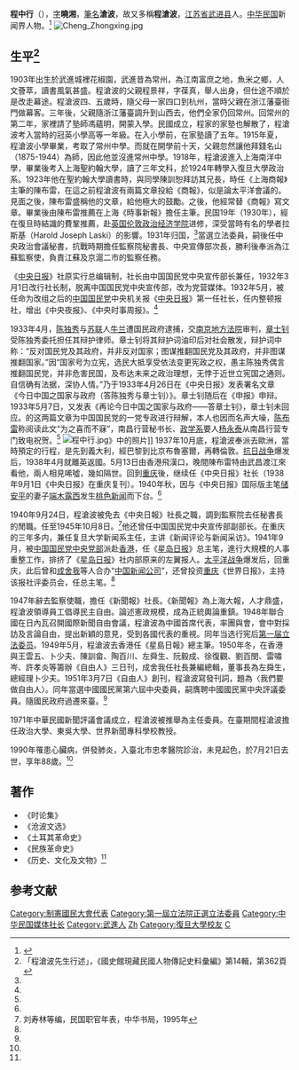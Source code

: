 {{Infobox Officeholder
|姓名=程中行
|圖像=File:程滄波.jpg
|圖像大小=200px
|圖像說明=  
|rank= 
| 字 = 曉湘
| 號 = 
| 別名 = 滄波
| birth_name = 
| birth_date = 光緒二十九年癸卯二月八日（1903年3月6日）
| 出生地點= {{QING}}江蘇省武進縣
| 逝世日期= {{death date and age|1990|7|21|1903|3|6}}
| 逝世地點= {{ROC}}臺灣省臺北市
| resting_place =  
| 政黨 = 
| 其他政黨 = 
| 身高 = 
| 配偶 = 錢雲蕖
| 伴侶 = 楊佩貞
| 兒女 = 程逢源、程自華、程昆華
| 父母 = 
| 親屬 = 
| 居住地 = 
| 學歷 = 
| 母校 = 
| 職業 = 
| 著作 = 
| 國籍=
| awards=
}}
'''程中行'''（{{bd|1903年|3月6日|1990年|7月21日|catIdx=C程}}），[[表字|字]]'''曉湘'''，[[筆名|筆名]]'''滄波'''，故又多稱'''程滄波'''，[[江苏省|江苏省]][[武进县|武进县]]人。[[中华民国|中华民国]]新闻界人物。<ref name=zgqw>{{Cite web |url=http://www.chinaqw.com/news/200706/29/77844.shtml |title=程沧波、端木露西与“妇女回家”，中国侨网，2007-06-29 |accessdate=2013-06-11 |archive-date=2013-08-22 |archive-url=https://web.archive.org/web/20130822064343/http://www.chinaqw.com/news/200706/29/77844.shtml |dead-url=no }}</ref>
[[File:Cheng_Zhongxing.jpg|thumb]]

==生平<ref>「程滄波先生行述」，《國史館現藏民國人物傳記史料彙編》第14輯，第362頁</ref>==
1903年出生於武進城裡花椒園，武進昔為常州，為江南富庶之地，魚米之鄉，人文薈萃，讀書風氣甚盛。程滄波的父親程景祥，字葆真，舉人出身，但仕途不順於是改走幕途。程滄波四、五歲時，隨父母一家四口到杭州，當時父親在浙江藩臺衙門做幕客。三年後，父親隨浙江藩臺調升到山西去，他們全家仍回常州。回常州的第二年，家裡請了塾師馮蘊明，開蒙入學。民國成立，程家的家塾也解散了，程滄波考入當時的冠英小學高等一年級。在入小學前，在家塾讀了五年。1915年夏，程滄波小學畢業，考取了常州中學。而就在開學前十天，父親忽然讓他拜錢名山（1875-1944）為師，因此他並沒進常州中學。1918年，程滄波進入上海南洋中學，畢業後考入上海聖約翰大學，讀了三年文科，於1924年轉學入復旦大學政治系。1923年他在聖約翰大學讀書時，與同學陳訓恕拜訪其兄長，時任《上海商報》主筆的陳布雷，在這之前程滄波有兩篇文章投給《商報》，似是論太平洋會議的。見面之後，陳布雷盛稱他的文章，給他極大的鼓勵。之後，他經常替《商報》寫文章。畢業後由陳布雷推薦在上海《時事新報》擔任主筆。民国19年（1930年），經在復旦時結識的費鞏推薦，赴[[英国|英国]][[伦敦政治经济学院|伦敦政治经济学院]]进修，深受當時有名的學者拉斯基（Harold Joseph Laski）的影響。1931年归国，<ref name=zgqw/>當選立法委員，嗣後任中央政治會議秘書，抗戰時期擔任監察院秘書長、中央宣傳部次長，勝利後奉派為江蘇監察使，負責江蘇及京滬二市的監察任務。

《[[中央日报|中央日报]]》社原实行总编辑制，社长由中国国民党中央宣传部长兼任，1932年3月1日改行社长制，脱离中国国民党中央宣传部，改为党营媒体。1932年5月，被任命为改组之后的[[中国国民党|中国国民党]]中央机关报《[[中央日报|中央日报]]》第一任社长，任内整顿报社，增出《中央夜报》、《中央时事周报》。<ref name=zgqw/>

1933年4月，[[陈独秀|陈独秀]]与[[苏联|苏联]]人[[牛兰|牛兰]]遭国民政府逮捕，交[[南京地方法院|南京地方法院]]审判，[[章士钊|章士钊]]受陈独秀委托担任其辩护律师。章士钊将其辩护词油印后对社会散发，辩护词中称：“反对国民党及其政府，并非反对国家；图谋推翻国民党及其政府，并非图谋推翻国家。”因“国家号为立宪，选民大抵享受依法变更宪政之权，愚主陈独秀偶言推翻国民党，并非危害民国，及布达未来之政治理想，无悖于近世立宪国之通则。自信确有法据，深协人情。”乃于1933年4月26日在《中央日报》发表署名文章《今日中国之国家与政府（答陈独秀与章士钊）》。章士钊随后在《申报》申辩。1933年5月7日，又发表《再论今日中国之国家与政府——答章士钊》，章士钊未回应。的这两篇文章为中国国民党的一党专政进行辩解，本人也因而名声大噪，[[陈布雷|陈布雷]]称阅读此文“为之喜而不寐”，南昌行营秘书长、[[政学系|政学系]]要人[[杨永泰|杨永泰]]从南昌行营专门致电祝贺。<ref name=zgqw/>
[[File:程中行.jpg|thumb]]》中的照片]]
1937年10月底，程滄波奉派去歐洲，當時預定的行程，是先到義大利，經巴黎到比京布魯塞爾，再轉倫敦。[[抗日战争|抗日战争]]爆发后，1938年4月就離英返國。5月13日由香港飛漢口，晚間陳布雷特由武昌渡江來看他，兩人相見唏噓，幾如隔世。回到[[重庆|重庆]]後，继续任《中央日报》社长（1938年9月1日《中央日报》在重庆复刊）。1940年秋，因与《中央日报》国际版主笔[[储安平|储安平]]的妻子[[端木露西|端木露西]]发生[[桃色新聞|桃色新闻]]而下台。<ref name=zgqw/>

1940年9月24日，程滄波被免去《中央日報》社長之職，調到監察院去任秘書長的閒職。任至1945年10月8日。<ref>刘寿林等编，民国职官年表，中华书局，1995年</ref>他还曾任中国国民党中央宣传部副部长。在重庆的三年多内，兼任复旦大学新闻系主任，主讲《新闻评论与新闻采访》。1941年9月，被[[中国国民党中央党部|中国国民党中央党部]]派赴[[香港|香港]]，任《[[星岛日报|星岛日报]]》总主笔，進行大規模的人事重整工作，排挤了《[[星岛日报|星岛日报]]》社内部原来的左翼报人。[[太平洋战争|太平洋战争]]爆发后，回重庆，此后曾和[[成舍我|成舍我]]等人合办“[[中国新闻公司|中国新闻公司]]”，还曾投资[[重庆|重庆]]《世界日报》，主持该报社评委员会，任总主笔。<ref name=zgqw/>

1947年辭去監察使職，擔任《新聞報》社長。《新聞報》為上海大報，人才鼎盛，程滄波領導員工倡導民主自由。論述憲政規模，成為正統輿論重鎮。1948年聯合國在日內瓦召開國際新聞自由會議，程滄波為中國首席代表，率團與會，會中對採訪及言論自由，提出新穎的意見，受到各國代表的重視。同年当选行宪后[[第1届中华民国立法委员|第一届立法委员]]。1949年5月，程滄波去香港任《星島日報》總主筆。1950年冬，在香港與王雲五、卜少夫、陳訓畲、陶百川、左舜生、阮毅成、徐復觀、劉百閔、雷嘯岑、許孝炎等籌辦《自由人》三日刊，成舍我任社長兼編總輯，董事長為左舜生，總經理卜少夫。1951年3月7日《自由人》創刊，程滄波寫發刊詞，題為〈我們要做自由人〉。同年當選中國國民黨第六屆中央委員，嗣膺聘中國國民黨中央評議委員。隨國民政府過遷來臺。<ref name=zgqw/>

1971年中華民國新聞評議會議成立，程滄波被推舉為主任委員。在臺期間程滄波擔任政治大學、東吳大學、世界新聞專科學校教授。

1990年罹患心臟病，併發肺炎，入臺北市忠孝醫院診治，未見起色，於7月21日去世，享年88歲。<ref name=zgqw/>

==著作==
*《时论集》
*《沧波文选》
*《土耳其革命史》
*《民族革命史》
*《历史、文化及文物》<ref name=zgqw/>

==参考文献==
{{commonscat|Cheng Zhongxing}}
{{reflist}}
{{第2屆中華民國訓政時期立法委員名單}}
{{第3屆中華民國訓政時期立法委員名單}}
{{第4屆中華民國訓政時期立法委員名單}}
{{中華民國第一屆立法委員}}
{{第1屆中華民國立法委員名單 (全面改選前)}}
[[Category:制憲國民大會代表|Category:制憲國民大會代表]]
[[Category:第一屆立法院正選立法委員|Category:第一屆立法院正選立法委員]]
[[Category:中华民国媒体社长|Category:中华民国媒体社长]]
[[Category:武進人|Category:武進人]]
[[Category:程姓|Zh]]
[[Category:復旦大學校友|Category:復旦大學校友]]
[[Category:倫敦政治經濟學院校友|C]]